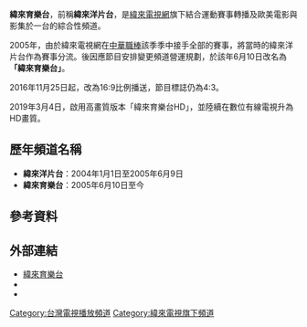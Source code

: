 {{頻道資訊
| 頻道名稱         = 緯來育樂台
| 頻道圖片檔案     = VL Max TV Channel logo.gif
| 頻道圖片尺寸     = 63px
| 頻道圖片名稱     = 緯來育樂台
| 所屬國家         = {{ROC-TW}}
| 總部所在         = {{flagicon|TWN}} [[台北市|台北市]][[內湖區|內湖區]]瑞光路480號
| 播放地區         = {{ROC}}
| 開播日期         = 2004年1月1日<br>（緯來洋片台）（{{age in years and days|2004|1|1|age=no}}）
| 停播日期         =
| 視頻格式         = [[1080i|1080i]] [[16:9|16:9]]（HD）
| 收視率           = 
| 收視率調查時間   = 
| 收視率資料來源   = 
| 頻道口號         = 
| 擁有者           = [[緯來電視網|緯來電視網]]
| 持股者           = 
| 前頻道名稱       = 緯來洋片台
| 被取代名稱       = 緯來育樂台<br>（2005年6月10日至今）
| 集團同類頻道     = [[緯來體育台|緯來體育台]]、[[緯來綜合台|緯來綜合台]]<br>[[緯來戲劇台|緯來戲劇台]]、[[緯來電影台|緯來電影台]]<br>[[緯來日本台|緯來日本台]]、[[緯來精采台|緯來精采台]]
| 重播服務頻道     = 
| 頻道官方網站     = http://maxtv.videoland.com.tw/
| 備註             = 台長：陳淑玲<ref>[http://mol.mcu.edu.tw/show_2009.php?nid=154768 陳淑玲：節目排播影響節目收視率] {{Wayback|url=http://mol.mcu.edu.tw/show_2009.php?nid=154768 |date=20130721013714 }}</ref>
| 有線電視供應商01 = {{flagicon|TWN}} [[台灣電視台列表|全國有線電視]]
| 有線電視頻道數01 = 70/71頻道
| 有線電視供應商02 = {{flagicon|TWN}} 台灣數位光訊有線電視
| 有線電視頻道數02 = 87頻道
| 有線電視供應商03 = {{flagicon|TWN}} 世新/國聲有線電視
| 有線電視頻道數03 = 68頻道
| 有線電視供應商04 = {{flagicon|TWN}} 南國有線電視
| 有線電視頻道數04 = 71頻道
| 線上收看網站01   = [[YouTube|YouTube]]
| 線上收看網址01   = [https://www.youtube.com/channel/UC8GdmBDb2z0MG5KA3FXo9IA 線上直播]
|}}
'''緯來育樂台'''，前稱'''緯來洋片台'''，是[[緯來電視網|緯來電視網]]旗下結合運動賽事轉播及歐美電影與影集於一台的綜合性頻道。

2005年，由於緯來電視網在[[中華職棒|中華職棒]]該季季中接手全部的賽事，將當時的緯來洋片台作為賽事分流。後因應節目安排變更頻道營運規劃，於該年6月10日改名為'''「緯來育樂台」'''。

2016年11月25日起，改為16:9比例播送，節目標誌仍為4:3。

2019年3月4日，啟用高畫質版本「緯來育樂台HD」，並陸續在數位有線電視升為HD畫質。

==歷年頻道名稱==
*'''緯來洋片台'''：2004年1月1日至2005年6月9日
*'''緯來育樂台'''：2005年6月10日至今

==參考資料==
{{reflist}}

==外部連結==
*[http://maxtv.videoland.com.tw/ 緯來育樂台]{{zh-tw}}
*{{facebook|maxtv.vl.com.tw|緯來育樂台}}{{zh-tw}}
*{{youtube|channel=UC8GdmBDb2z0MG5KA3FXo9IA|緯來育樂台}}{{zh-tw}}

{{緯來電視網}}
{{台灣電視頻道}}
{{台灣體育電視網}}

[[Category:台灣電視播放頻道|Category:台灣電視播放頻道]]
[[Category:緯來電視旗下頻道|Category:緯來電視旗下頻道]]